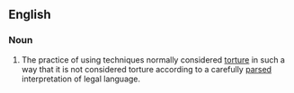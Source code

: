 ==English==

===Noun===
{{wikipedia}}
{{en-noun|sg=[[enhanced]] [[interrogation]]|-}}

#{{US|politics}} The practice of using techniques normally considered [[torture]] in such a way that it is not considered torture according to a carefully [[parsed]] interpretation of legal language.

{{unreferenced}}